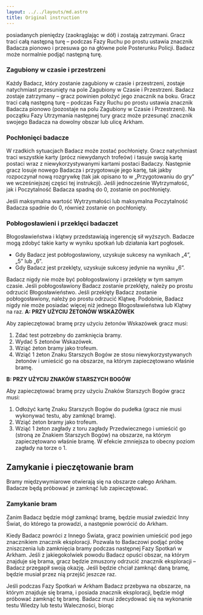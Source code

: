 ```yaml
---
layout: ../../layouts/md.astro
title: Original instruction
---
```



posiadanych pieniędzy (zaokrąglając w dół) i zostają zatrzymani. Gracz traci całą następną turę – podczas Fazy Ruchu po prostu ustawia znacznik Badacza pionowo i przesuwa go na główne pole Posterunku Policji. Badacz może normalnie podjąć następną turę.

### Zagubiony w czasie i przestrzeni

Każdy Badacz, który zostanie zagubiony w czasie i przestrzeni, zostaje natychmiast przesunięty na pole Zagubiony w Czasie i Przestrzeni. Badacz zostaje zatrzymany – gracz powinien położyć jego znacznik na boku. Gracz traci całą następną turę – podczas Fazy Ruchu po prostu ustawia znacznik Badacza pionowo (pozostaje na polu Zagubiony w Czasie i Przestrzeni). Na początku Fazy Utrzymania następnej tury gracz może przesunąć znacznik swojego Badacza na dowolny obszar lub ulicę Arkham.

### Pochłonięci badacze

W rzadkich sytuacjach Badacz może zostać pochłonięty. Gracz natychmiast traci wszystkie karty (prócz niewydanych trofeów) i tasuje swoją kartę postaci wraz z niewykorzystywanymi kartami postaci Badaczy. Następnie gracz losuje nowego Badacza i przygotowuje jego kartę, tak jakby rozpoczynał nową rozgrywkę (tak jak opisano to w „Przygotowaniu do gry” we wcześniejszej części tej instrukcji). Jeśli jednocześnie Wytrzymałość, jak i Poczytalność Badacza spadną do 0, zostanie on pochłonięty.

Jeśli maksymalna wartość Wytrzymałości lub maksymalna Poczytalność Badacza spadnie do 0, również zostanie on pochłonięty.

### Pobłogosławieni i przeklęci badaczet

Błogosławieństwa i klątwy przedstawiają ingerencję sił wyższych. Badacze mogą zdobyć takie karty w wyniku spotkań lub działania kart pogłosek.

- Gdy Badacz jest pobłogosławiony, uzyskuje sukcesy na wynikach „4”, „5” lub „6”.
- Gdy Badacz jest przeklęty, uzyskuje sukcesy jedynie na wyniku „6”.

Badacz nigdy nie może być pobłogosławiony i przeklęty w tym samym czasie. Jeśli pobłogosławiony Badacz zostanie przeklęty, należy po prostu odrzucić Błogosławieństwo. Jeśli przeklęty Badacz zostanie pobłogosławiony, należy po prostu odrzucić Klątwę. Podobnie, Badacz nigdy nie może posiadać więcej niż jednego Błogosławieństwa lub Klątwy na raz.
<Notice header="Pieczętowanie bram">
**A: PRZY UŻYCIU ŻETONÓW WSKAZÓWEK**

Aby zapieczętować bramę przy użyciu żetonów Wskazówek gracz musi:

1. Zdać test potrzebny do zamknięcia bramy.
2. Wydać 5 żetonów Wskazówek.
3. Wziąć żeton bramy jako trofeum.
4. Wziąć 1 żeton Znaku Starszych Bogów ze stosu niewykorzystywanych żetonów i umieścić go na obszarze, na którym zapieczętowano właśnie bramę.

**B: PRZY UŻYCIU ZNAKÓW STARSZYCH BOGÓW**

Aby zapieczętować bramę przy użyciu Znaków Starszych Bogów gracz musi:

1. Odłożyć kartę Znaku Starszych Bogów do pudełka (gracz nie musi wykonywać testu, aby zamknąć bramę).
2. Wziąć żeton bramy jako trofeum.
3. Wziąć 1 żeton zagłady z toru zagłady Przedwiecznego i umieścić go (stroną ze Znakiem Starszych Bogów) na obszarze, na którym zapieczętowano właśnie bramę. W efekcie zmniejsza to obecny poziom zagłady na torze o 1.
</Notice>

## Zamykanie i pieczętowanie bram

Bramy międzywymiarowe otwierają się na obszarze całego Arkham. Badacze będą próbować je zamknąć lub zapieczętować.

### Zamykanie bram

Zanim Badacz będzie mógł zamknąć bramę, będzie musiał zwiedzić Inny Świat, do którego ta prowadzi, a następnie powrócić do Arkham.

Kiedy Badacz powróci z Innego Świata, gracz powinien umieścić pod jego znacznikiem znacznik eksploracji. Pozwala to Badaczowi podjąć próbę zniszczenia lub zamknięcia bramy podczas następnej Fazy Spotkań w Arkham. Jeśli z jakiegokolwiek powodu Badacz opuści obszar, na którym znajduje się brama, gracz będzie zmuszony odrzucić znacznik eksploracji – Badacz przegapił swoją okazję. Jeśli będzie chciał zamknąć daną bramę, będzie musiał przez nią przejść jeszcze raz.

Jeśli podczas Fazy Spotkań w Arkham Badacz przebywa na obszarze, na którym znajduje się brama, i posiada znacznik eksploracji, będzie mógł próbować zamknąć tę bramę. Badacz musi zdecydować się na wykonanie testu Wiedzy lub testu Waleczności, biorąc

